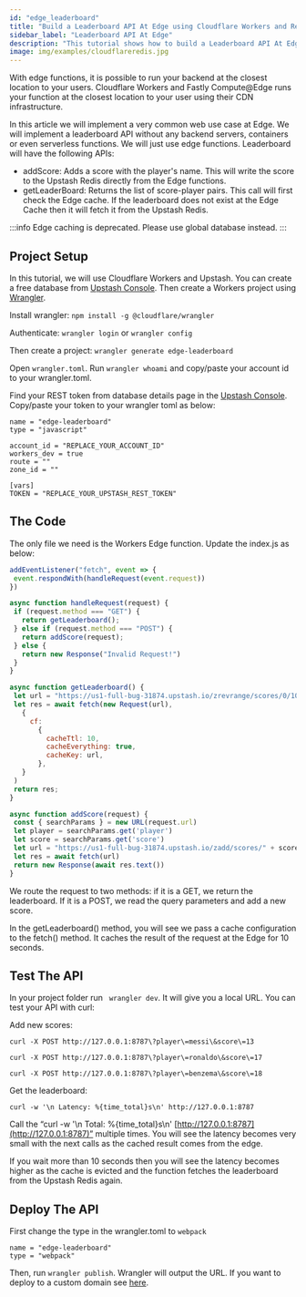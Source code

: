 ```yaml
---
id: "edge_leaderboard"
title: "Build a Leaderboard API At Edge using Cloudflare Workers and Redis"
sidebar_label: "Leaderboard API At Edge"
description: "This tutorial shows how to build a Leaderboard API At Edge using Cloudflare Workers and Redis."
image: img/examples/cloudflareredis.jpg
---
```



With edge functions, it is possible to run your backend at the closest location to your users. Cloudflare Workers and Fastly Compute@Edge runs your function at the closest location to your user using their CDN infrastructure.

In this article we will implement a very common web use case at Edge. We will implement a leaderboard API without any backend servers, containers or even serverless functions. We will just use edge functions.  Leaderboard will have the following APIs:

*   addScore: Adds a score with the player's name. This will write the score to the Upstash Redis directly from the Edge functions.
*   getLeaderBoard: Returns the list of score-player pairs. This call will first check the Edge cache. If the leaderboard does not exist at the Edge Cache then it will fetch it from the Upstash Redis.
   
:::info
Edge caching is deprecated. Please use global database instead.
:::

## Project Setup

In this tutorial, we will use Cloudflare Workers and Upstash. You can create a free database from [Upstash Console](https://console.upstash.com). Then create a Workers project using [Wrangler](https://developers.cloudflare.com/workers/get-started/guide).

Install wrangler: `npm install -g @cloudflare/wrangler`

Authenticate: `wrangler login` or `wrangler config`

Then create a project: `wrangler generate edge-leaderboard`

Open `wrangler.toml`. Run `wrangler whoami` and copy/paste your account id to your wrangler.toml.

Find your REST token from database details page in the [Upstash Console](https://console.upstash.com). Copy/paste your token to your wrangler toml as below:

```
name = "edge-leaderboard"
type = "javascript"

account_id = "REPLACE_YOUR_ACCOUNT_ID"
workers_dev = true
route = ""
zone_id = ""

[vars]
TOKEN = "REPLACE_YOUR_UPSTASH_REST_TOKEN"
```

## The Code

The only file we need is the Workers Edge function. Update the index.js as below:


``` javascript
addEventListener("fetch", event => {
 event.respondWith(handleRequest(event.request))
})

async function handleRequest(request) {
 if (request.method === "GET") {
   return getLeaderboard();
 } else if (request.method === "POST") {
   return addScore(request);
 } else {
   return new Response("Invalid Request!")
 }
}

async function getLeaderboard() {
 let url = "https://us1-full-bug-31874.upstash.io/zrevrange/scores/0/1000/WITHSCORES/?_token=" + TOKEN;
 let res = await fetch(new Request(url),
   {
     cf:
       {
         cacheTtl: 10,
         cacheEverything: true,
         cacheKey: url,
       },
   }
 )
 return res;
}

async function addScore(request) {
 const { searchParams } = new URL(request.url)
 let player = searchParams.get('player')
 let score = searchParams.get('score')
 let url = "https://us1-full-bug-31874.upstash.io/zadd/scores/" + score + "/"  + player + "?_token=" + TOKEN;
 let res = await fetch(url)
 return new Response(await res.text())
}
```


We route the request to two methods: if it is a GET, we return the leaderboard. If it is a POST, we read the query parameters and add a new score.

In the getLeaderboard() method, you will see we pass a cache configuration to the fetch() method. It caches the result of the request at the Edge for 10 seconds.


## Test The API

In your project folder run ` wrangler dev`. It will give you a local URL. You can test your API with curl:

Add new scores:
 
```shell
curl -X POST http://127.0.0.1:8787\?player\=messi\&score\=13

curl -X POST http://127.0.0.1:8787\?player\=ronaldo\&score\=17

curl -X POST http://127.0.0.1:8787\?player\=benzema\&score\=18
```

Get the leaderboard:
```shell
curl -w '\n Latency: %{time_total}s\n' http://127.0.0.1:8787
```

Call the “curl -w '\n Total: %{time_total}s\n' [http://127.0.0.1:8787](http://127.0.0.1:8787)” multiple times. You will see the latency becomes very small with the next calls as the cached result comes from the edge.

If you wait more than 10 seconds then you will see the latency becomes higher as the cache is evicted and the function fetches the leaderboard from the Upstash Redis again.


## Deploy The API

First change the type in the wrangler.toml to `webpack`


```
name = "edge-leaderboard"
type = "webpack"
```

Then, run `wrangler publish`. Wrangler will output the URL. If you want to deploy to a custom domain see [here](https://developers.cloudflare.com/workers/get-started/guide#optional-configure-for-deploying-to-a-registered-domain).

